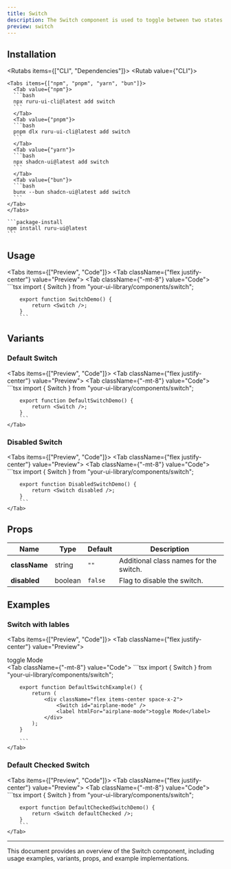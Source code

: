 ```yaml
---
title: Switch
description: The Switch component is used to toggle between two states.
preview: switch
---
```



## Installation

<Rutabs items={["CLI", "Dependencies"]}>
  <Rutab value={"CLI"}>
  
    <Tabs items={["npm", "pnpm", "yarn", "bun"]}>
      <Tab value={"npm"}>
      ```bash
      npx ruru-ui-cli@latest add switch
      ```
      </Tab>
      <Tab value={"pnpm"}>
      ```bash
      pnpm dlx ruru-ui-cli@latest add switch
      ```
      </Tab>
      <Tab value={"yarn"}>
      ```bash
      npx shadcn-ui@latest add switch
      ```
      </Tab>
      <Tab value={"bun"}>
      ```bash
      bunx --bun shadcn-ui@latest add switch
      ```
    </Tab>
    </Tabs>

  </Rutab>
  <Rutab value={"Dependencies"}>

    ```package-install
    npm install ruru-ui@latest
    ```

  </Rutab>
</Rutabs>

## Usage

<Tabs items={["Preview", "Code"]}>
    <Tab className={"flex justify-center"} value="Preview">
        <Switch />
    </Tab>
    <Tab className={"-mt-8"} value="Code">
        ```tsx
        import { Switch } from "your-ui-library/components/switch";

        export function SwitchDemo() {
            return <Switch />;
        }
        ```

  </Tab>
</Tabs>

## Variants

### Default Switch

<Tabs items={["Preview", "Code"]}>
    <Tab className={"flex justify-center"} value="Preview">
        <Switch />
    </Tab>
    <Tab className={"-mt-8"} value="Code">
        ```tsx
        import { Switch } from "your-ui-library/components/switch";

        export function DefaultSwitchDemo() {
            return <Switch />;
        }
        ```
    </Tab>

</Tabs>

### Disabled Switch

<Tabs items={["Preview", "Code"]}>
    <Tab className={"flex justify-center"} value="Preview">
        <Switch disabled />
    </Tab>
    <Tab className={"-mt-8"} value="Code">
        ```tsx
        import { Switch } from "your-ui-library/components/switch";

        export function DisabledSwitchDemo() {
            return <Switch disabled />;
        }
        ```
    </Tab>

</Tabs>

## Props

| Name          | Type    | Default | Description                            |
| ------------- | ------- | ------- | -------------------------------------- |
| **className** | string  | `"" `   | Additional class names for the switch. |
| **disabled**  | boolean | `false` | Flag to disable the switch.            |

## Examples

### Switch with lables

<Tabs items={["Preview", "Code"]}>
    <Tab className={"flex justify-center"} value="Preview">
        <div className="flex items-center space-x-2">
          <Switch id="airplane-mode" />
          <label htmlFor="airplane-mode">toggle Mode</label>
        </div>
    </Tab>
    <Tab className={"-mt-8"} value="Code">
        ```tsx
        import { Switch } from "your-ui-library/components/switch";

        export function DefaultSwitchExample() {
            return (
                <div className="flex items-center space-x-2">
                    <Switch id="airplane-mode" />
                    <label htmlFor="airplane-mode">toggle Mode</label>
                </div>
            );
        }

        ```
    </Tab>

</Tabs>

### Default Checked Switch

<Tabs items={["Preview", "Code"]}>
    <Tab className={"flex justify-center"} value="Preview">
        <Switch defaultChecked />
    </Tab>
    <Tab className={"-mt-8"} value="Code">
        ```tsx
        import { Switch } from "your-ui-library/components/switch";

        export function DefaultCheckedSwitchDemo() {
            return <Switch defaultChecked />;
        }
        ```
    </Tab>

</Tabs>

---

This document provides an overview of the Switch component, including usage examples, variants, props, and example implementations.
